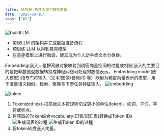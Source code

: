 ```yaml
---
title: AI探秘-构建大模型数据准备
date: "2025-09-10"
tags: ["AI"]
---
```


![buildLLM](./buildLLM//buildLLM.png)

* 实现LLM 的架构并完成数据准备流程
* 预训练 LLM 以得到基座模型
* 在基座模型上进行微调，使其成为个人助手或文本分类器。


Embedding(嵌入): 是把离散对象映射到稠密向量空间的过程或机制,嵌入的主要目的是把非数值型数据转换成神经网络可处理的数值表示。
Embedding model(嵌入模型):指专门将输入（文本/图像/音频/ID 等）映射为稠密向量表示的模型，用于度量语义相似、检索、聚类与下游任务特征输入。
![embedding](./buildLLM/embedding.png)


![token](./buildLLM/token.png)

1. Tokenized text-把原始文本按规则切成更小的单位(token)，如词、子词、字符或标点。
2. 将获取的Token结合vocabulary(词表/词汇表)转换成Token IDs
![生成词表的过程](./buildLLM/vocabulary.png)
![生成Token ID的过程](./buildLLM/tokenID.png)
3. 将token转成嵌入向量。
